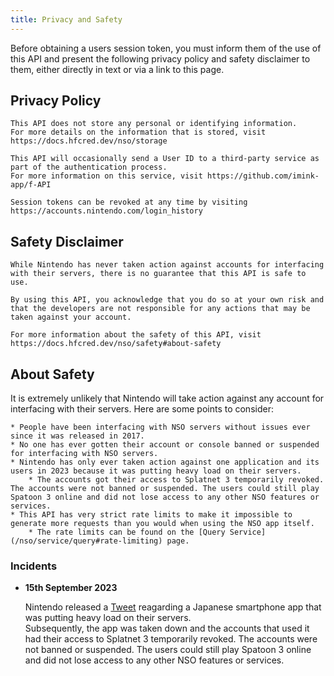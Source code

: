 ```yaml
---
title: Privacy and Safety
---
```


Before obtaining a users session token, you must inform them of the use of this API and present the following privacy policy and safety disclaimer to them, either directly in text or via a link to this page.

## Privacy Policy

```
This API does not store any personal or identifying information.
For more details on the information that is stored, visit https://docs.hfcred.dev/nso/storage

This API will occasionally send a User ID to a third-party service as part of the authentication process.  
For more information on this service, visit https://github.com/imink-app/f-API

Session tokens can be revoked at any time by visiting https://accounts.nintendo.com/login_history
```

## Safety Disclaimer

```
While Nintendo has never taken action against accounts for interfacing with their servers, there is no guarantee that this API is safe to use.

By using this API, you acknowledge that you do so at your own risk and that the developers are not responsible for any actions that may be taken against your account.

For more information about the safety of this API, visit https://docs.hfcred.dev/nso/safety#about-safety
```

## About Safety

It is extremely unlikely that Nintendo will take action against any account for interfacing with their servers. Here are some points to consider:

    * People have been interfacing with NSO servers without issues ever since it was released in 2017.
    * No one has ever gotten their account or console banned or suspended for interfacing with NSO servers.
    * Nintendo has only ever taken action against one application and its users in 2023 because it was putting heavy load on their servers.
        * The accounts got their access to Splatnet 3 temporarily revoked. The accounts were not banned or suspended. The users could still play Spatoon 3 online and did not lose access to any other NSO features or services.
    * This API has very strict rate limits to make it impossible to generate more requests than you would when using the NSO app itself.
        * The rate limits can be found on the [Query Service](/nso/service/query#rate-limiting) page.

### Incidents

 * **15th September 2023**

    Nintendo released a [Tweet](https://twitter.com/nintendo_cs/status/1702547829833810129) reagarding a Japanese smartphone app that was putting heavy load on their servers.  
    Subsequently, the app was taken down and the accounts that used it had their access to Splatnet 3 temporarily revoked.
    The accounts were not banned or suspended. The users could still play Spatoon 3 online and did not lose access to any other NSO features or services.